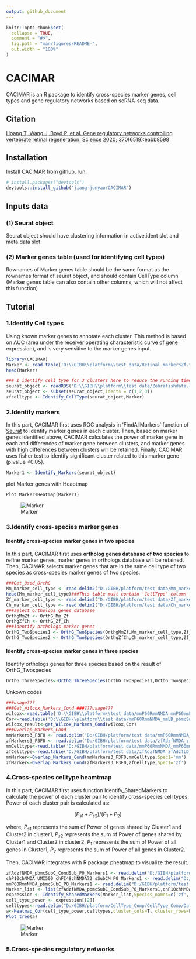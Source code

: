 ```yaml
---
output: github_document
---
```


<!-- README.md is generated from README.Rmd. Please edit that file -->

```r
knitr::opts_chunk$set(
  collapse = TRUE,
  comment = "#>",
  fig.path = "man/figures/README-",
  out.width = "100%"
)
```

# CACIMAR

<!-- badges: start -->
<!-- badges: end -->

CACIMAR is an R package to identify cross-species marker genes, cell types and gene regulatory networks based on scRNA-seq data.

## Citation
[Hoang T, Wang J, Boyd P, et al. Gene regulatory networks controlling vertebrate retinal regeneration. Science 2020; 370(6519):eabb8598](https://www.science.org/doi/10.1126/science.abb8598)

## Installation

Install CACIMAR from github, run:

``` r
# install.packages("devtools")
devtools::install_github("jiang-junyao/CACIMAR")
```
## Inputs data
### (1) Seurat object
Seurat object should have clustering information in active.ident slot and meta.data slot

### (2) Marker genes table (used for identifying cell types)
Rownames of Marker genes table should be the same format as the rownames format of seurat object, and should contain CellType column (Marker genes table can also contain other columns, which will not affect this function)

## Tutorial

### 1.Identify Cell types
Using known marker genes to annotate each cluster. This method is based on AUC (area under the receiver operating characteristic curve of gene expression), and is very sensitive to the marker genes input.

```r
library(CACIMAR)
Marker <- read.table('D:\\GIBH\\platform\\test data/Retinal_markersZf.txt',header = T)
head(Marker)
```
```r
### I identify cell type for 3 clusters here to reduce the running time
seurat_object <- readRDS('D:\\GIBH\\platform\\test data/Zebrafishdata.rds')
seurat_object <- subset(seurat_object,idents = c(1,2,3))
zfcelltype <- Identify_CellType(seurat_object,Marker)
```

### 2.Identify markers
In this part, CACIMAR first uses ROC analysis in 'FindAllMarkers' function of [Seurat](https://satijalab.org/seurat/articles/get_started.html) to identify marker genes in each cluster. Then, based on marker genes identified above, CACIMAR calculates the power of marker gene in each and differences of marker gene between clusters, and marker genes with high differences between clusters will be retained. Finally, CACIMAR uses fisher test to identify significant cluster related to this marker gene (p.value <0.05).
```r
Marker1 <- Identify_Markers(seurat_object)
```
plot Marker genes with Heaptmap
```
Plot_MarkersHeatmap(Marker1)
```

![Marker](Readme figure/Marker_pheatmap.png)

### 3.Identify cross-species marker genes
#### Identify cross-species marker genes in two species 
In this part, CACIMAR first uses **ortholog genes database of two species** to refine marker genes, marker genes in orthologs database will be retained. Then, CACIMAR selects marker genes that are in the same cell type of two species as cross-species marker genes of two species.
```r
###Get_Used_OrthG
Mm_marker_cell_type <- read.delim2("D:/GIBH/platform/test data/Mm_marker_cell_type.txt")
head(Mm_marker_cell_type)###This table must contain 'CellType' column
Zf_marker_cell_type <- read.delim2("D:/GIBH/platform/test data/Zf_marker_cell_type.txt")
Ch_marker_cell_type <- read.delim2("D:/GIBH/platform/test data/Ch_marker_cell_type.txt")
###select orthologs genes database
OrthgMmZf <- OrthG_Mm_Zf
OrthgZfCh <- OrthG_Zf_Ch
###identify orthologs marker genes
OrthG_TwoSpecies1 <- OrthG_TwoSpecies(OrthgMmZf,Mm_marker_cell_type,Zf_marker_cell_type,Species_name1 = 'mm',Species_name2 = 'zf')
OrthG_TwoSpecies2 <- OrthG_TwoSpecies(OrthgZfCh,Ch_marker_cell_type,Zf_marker_cell_type,Species_name1 = 'ch',Species_name2 = 'zf')
```
#### Identify cross-species marker genes in three species 
Identify orthologs genes for three species based on the result of OrthG_Twospecies
```r
OrthG_ThreeSpecies<-OrthG_ThreeSpecies(OrthG_TwoSpecies1,OrthG_TwoSpecies2,c('mm','zf','zf','ch'))
```
Unkown codes
```r
###usage???
###Get_Wilcox_Markers_Cond ###???usage???
wilcox<-read.table('D:\\GIBH\\platform\\test data/mmP60RmmNMDA_mmP60mmLD_wilcoxMG_MarkerGenes.txt')
Cor<-read.table('D:\\GIBH\\platform\\test data/mmP60RmmNMDA_mmLD_pbmcSubC_MG_Bin50_R5_GeneCor.txt',header = T)
wilcox_result<-get_Wilcox_Markers_Cond(wilcox,Cor)
###Overlap_Markers_Cond
mmMarkers3_F3F0 <- read.delim("D:/GIBH/platform/test data/mmP60RmmNMDA_mmP60mmLD_P03_Markers3_F3F0.txt")
zfMarkers3_F3F0 <- read.delim("D:/GIBH/platform/test data/zfAdzfNMDA_zfAdzfLD_zfAdzfTR_P03_Markers3_F3F0.txt")
mmCelltype<-read.table('D:/GIBH/platform/test data/mmP60RmmNMDA_mmP60mmLD_Cell_Types.txt',header = T)
zfCelltype<-read.table('D:/GIBH/platform/test data/zfAdzfNMDA_zfAdzfLD_zfAdzfTR_Cell_Types.txt',header = T)
mmMarker<-Overlap_Markers_Cond(mmMarkers3_F3F0,mmCelltype,Spec1='mm')
zfMarker<-Overlap_Markers_Cond(zfMarkers3_F3F0,zfCelltype,Spec1='zf')
```

### 4.Cross-species celltype heamtmap
In this part, CACIMAR first uses function Identify_SharedMarkers to calculate the power of each cluster pair to identify cross-species cell types. Power of each cluster pair is calculated as:

$$ (P_{s1} + P_{s2}) /(P_{1}+P_{2}) $$

where, $P_{s1}$ represents the sum of Power of genes shared by Cluster1 and Cluster2 in cluster1, $P_{s2}$ represents the sum of Power of genes shared by Cluster1 and Cluster2 in cluster2, $P_{1}$ represents the sum of Power of all genes in Cluster1, $P_{2}$ represents the sum of Power of all genes in Cluster2.

Then, CACIMAR integrates with R package pheatmap to visualize the result.

```r
zfAdzfNMDA_pbmcSubC_CondSub_P0_Markers1 <- read.delim("D:/GIBH/platform/test data/cell type/zfAdzfNMDA_pbmcSubC_CondSub_P0_Markers1.txt")
chP10chNMDA_UMI500_chFI48chNMDA72_sSubCM_P0_Markers1 <- read.delim("D:/GIBH/platform/test data/cell type/chP10chNMDA_UMI500_chFI48chNMDA72_sSubCM_P0_Markers1.txt")
mmP60RmmNMDA_pbmcSubC_P0_Markers1 <- read.delim("D:/GIBH/platform/test data/cell type/mmP60RmmNMDA_pbmcSubC_P0_Markers1.txt")
Marker_list <- list(zfAdzfNMDA_pbmcSubC_CondSub_P0_Markers1,chP10chNMDA_UMI500_chFI48chNMDA72_sSubCM_P0_Markers1,mmP60RmmNMDA_pbmcSubC_P0_Markers1)
expression <- Identify_SharedMarkers(Marker_list,Species_names=c('zf','ch','mm'))
cell_type_power <- expression[[2]]
celltypes<-read.delim("D:/GIBH/platform/CellType_Comp/CellType_Comp/Data/mmP60RmmNMDA_chP10chNMDA_zfAdzfNMDA_Cell_Types.txt")
a<-Heatmap_Cor(cell_type_power,celltypes,cluster_cols=T, cluster_rows=F)
Plot_tree(a)
```
![Marker](Readme figure/Cell_type.png)

### 5.Cross-species regulatory networks
